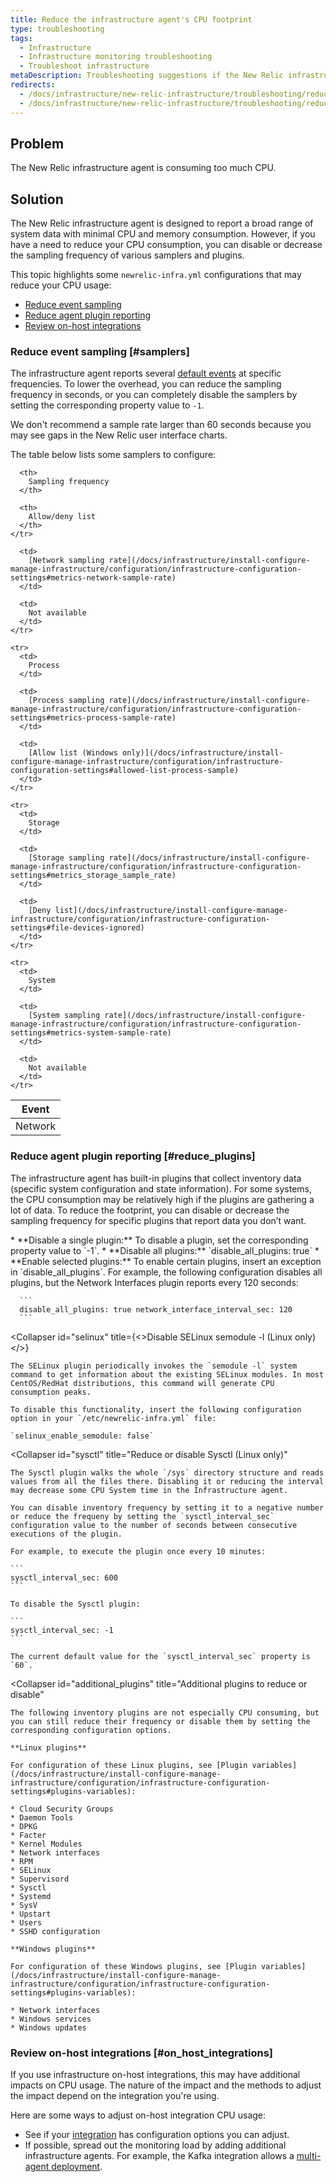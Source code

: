 ```yaml
---
title: Reduce the infrastructure agent's CPU footprint
type: troubleshooting
tags:
  - Infrastructure
  - Infrastructure monitoring troubleshooting
  - Troubleshoot infrastructure
metaDescription: Troubleshooting suggestions if the New Relic infrastructure agent is consuming too much CPU.
redirects:
  - /docs/infrastructure/new-relic-infrastructure/troubleshooting/reducing-agent-footprint
  - /docs/infrastructure/new-relic-infrastructure/troubleshooting/reducing-agent-cpu-footprint
---
```


## Problem

The New Relic infrastructure agent is consuming too much CPU.

## Solution

The New Relic infrastructure agent is designed to report a broad range of system data with minimal CPU and memory consumption. However, if you have a need to reduce your CPU consumption, you can disable or decrease the sampling frequency of various samplers and plugins.

This topic highlights some `newrelic-infra.yml` configurations that may reduce your CPU usage:

* [Reduce event sampling](#samplers)
* [Reduce agent plugin reporting](#reduce_disable)
* [Review on-host integrations](on_host_integrations)

### Reduce event sampling [#samplers]

The infrastructure agent reports several [default events](/docs/infrastructure/manage-your-data/data-instrumentation/default-infrastructure-events) at specific frequencies. To lower the overhead, you can reduce the sampling frequency in seconds, or you can completely disable the samplers by setting the corresponding property value to `-1`.

<Callout variant="important">
  We don't recommend a sample rate larger than 60 seconds because you may see gaps in the New Relic user interface charts.
</Callout>

The table below lists some samplers to configure:

<table>
  <thead>
    <tr>
      <th>
        Event
      </th>

      <th>
        Sampling frequency
      </th>

      <th>
        Allow/deny list
      </th>
    </tr>
  </thead>

  <tbody>
    <tr>
      <td>
        Network
      </td>

      <td>
        [Network sampling rate](/docs/infrastructure/install-configure-manage-infrastructure/configuration/infrastructure-configuration-settings#metrics-network-sample-rate)
      </td>

      <td>
        Not available
      </td>
    </tr>

    <tr>
      <td>
        Process
      </td>

      <td>
        [Process sampling rate](/docs/infrastructure/install-configure-manage-infrastructure/configuration/infrastructure-configuration-settings#metrics-process-sample-rate)
      </td>

      <td>
        [Allow list (Windows only)](/docs/infrastructure/install-configure-manage-infrastructure/configuration/infrastructure-configuration-settings#allowed-list-process-sample)
      </td>
    </tr>

    <tr>
      <td>
        Storage
      </td>

      <td>
        [Storage sampling rate](/docs/infrastructure/install-configure-manage-infrastructure/configuration/infrastructure-configuration-settings#metrics_storage_sample_rate)
      </td>

      <td>
        [Deny list](/docs/infrastructure/install-configure-manage-infrastructure/configuration/infrastructure-configuration-settings#file-devices-ignored)
      </td>
    </tr>

    <tr>
      <td>
        System
      </td>

      <td>
        [System sampling rate](/docs/infrastructure/install-configure-manage-infrastructure/configuration/infrastructure-configuration-settings#metrics-system-sample-rate)
      </td>

      <td>
        Not available
      </td>
    </tr>
  </tbody>
</table>

### Reduce agent plugin reporting [#reduce_plugins]

The infrastructure agent has built-in plugins that collect inventory data (specific system configuration and state information). For some systems, the CPU consumption may be relatively high if the plugins are gathering a lot of data. To reduce the footprint, you can disable or decrease the sampling frequency for specific plugins that report data you don’t want.

<CollapserGroup>
  <Collapser
    id="enable_disable"
    title="How to enable and disable plugins"
  >
    * **Disable a single plugin:** To disable a plugin, set the corresponding property value to `-1`.
    * **Disable all plugins:** `disable_all_plugins: true`
    * **Enable selected plugins:** To enable certain plugins, insert an exception in `disable_all_plugins`. For example, the following configuration disables all plugins, but the Network Interfaces plugin reports every 120 seconds:

      ```
      disable_all_plugins: true network_interface_interval_sec: 120
      ```
  </Collapser>

  <Collapser
    id="selinux"
    title={<>Disable SELinux <InlineCode>semodule -l</InlineCode> (Linux only)</>}
  >
    The SELinux plugin periodically invokes the `semodule -l` system command to get information about the existing SELinux modules. In most CentOS/RedHat distributions, this command will generate CPU consumption peaks.

    To disable this functionality, insert the following configuration option in your `/etc/newrelic-infra.yml` file:

    `selinux_enable_semodule: false`
  </Collapser>

  <Collapser
    id="sysctl"
    title="Reduce or disable Sysctl (Linux only)"
  >
    The Sysctl plugin walks the whole `/sys` directory structure and reads values from all the files there. Disabling it or reducing the interval may decrease some CPU System time in the Infrastructure agent.

    You can disable inventory frequency by setting it to a negative number or reduce the frequeny by setting the `sysctl_interval_sec` configuration value to the number of seconds between consecutive executions of the plugin.

    For example, to execute the plugin once every 10 minutes:

    ```
    sysctl_interval_sec: 600
    ```

    To disable the Sysctl plugin:

    ```
    sysctl_interval_sec: -1
    ```

    The current default value for the `sysctl_interval_sec` property is `60`.
  </Collapser>

  <Collapser
    id="additional_plugins"
    title="Additional plugins to reduce or disable"
  >
    The following inventory plugins are not especially CPU consuming, but you can still reduce their frequency or disable them by setting the corresponding configuration options.

    **Linux plugins**

    For configuration of these Linux plugins, see [Plugin variables](/docs/infrastructure/install-configure-manage-infrastructure/configuration/infrastructure-configuration-settings#plugins-variables):

    * Cloud Security Groups
    * Daemon Tools
    * DPKG
    * Facter
    * Kernel Modules
    * Network interfaces
    * RPM
    * SELinux
    * Supervisord
    * Sysctl
    * Systemd
    * SysV
    * Upstart
    * Users
    * SSHD configuration

    **Windows plugins**

    For configuration of these Windows plugins, see [Plugin variables](/docs/infrastructure/install-configure-manage-infrastructure/configuration/infrastructure-configuration-settings#plugins-variables):

    * Network interfaces
    * Windows services
    * Windows updates
  </Collapser>
</CollapserGroup>

### Review on-host integrations [#on_host_integrations]

If you use infrastructure on-host integrations, this may have additional impacts on CPU usage. The nature of the impact and the methods to adjust the impact depend on the integration you're using.

Here are some ways to adjust on-host integration CPU usage:

* See if your [integration](/docs/integrations/host-integrations/host-integrations-list) has configuration options you can adjust.
* If possible, spread out the monitoring load by adding additional infrastructure agents. For example, the Kafka integration allows a [multi-agent deployment](/docs/integrations/host-integrations/host-integrations-list/kafka-monitoring-integration#multiple-agents).
